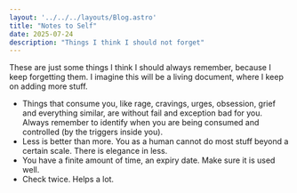 ```yaml
---
layout: '../../../layouts/Blog.astro'
title: "Notes to Self"
date: 2025-07-24
description: "Things I think I should not forget"
---
```

These are just some things I think I should always remember, because I keep forgetting them. I imagine this will be a living document, where I keep on adding more stuff.

- Things that consume you, like rage, cravings, urges, obsession, grief and everything similar, are without fail and exception bad for you. Always remember to identify when you are being consumed and controlled (by the triggers inside you).
- Less is better than more. You as a human cannot do most stuff beyond a certain scale. There is elegance in less.
- You have a finite amount of time, an expiry date. Make sure it is used well.
- Check twice. Helps a lot.
